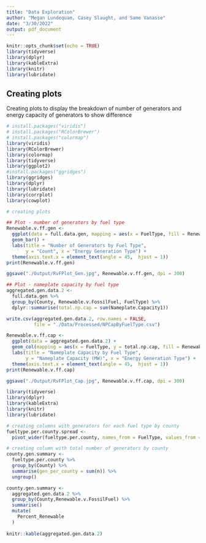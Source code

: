 ```yaml
---
title: "Data Exploration"
author: "Megan Lundequam, Casey Slaught, and Same Vanasse"
date: "3/30/2022"
output: pdf_document
---
```


```r
knitr::opts_chunk$set(echo = TRUE)
library(tidyverse)
library(dplyr)
library(kableExtra)
library(knitr)
library(lubridate)

```

## Creating plots

Creating plots to display the breakdown of number of generators and energy capacity of generators to show difference

```r
# install.packages("viridis")
# install.packages("RColorBrewer")
# install.packages("colormap")
library(viridis)
library(RColorBrewer)
library(colormap)
library(tidyverse)
library(ggplot2)
#install.packages("ggridges")
library(ggridges)
library(dplyr)
library(lubridate)
library(corrplot)
library(cowplot)

# creating plots

## Plot - number of generators by fuel type
Renewable.v.ff.gen <-
  ggplot(data = full.data.gen, mapping = aes(x = FuelType, fill = Renewable.v.FossilFuel)) +
  geom_bar() +
  labs(title = "Number of Generators by Fuel Type",
       y = "Count", x = "Energy Generation Type") +
  theme(axis.text.x = element_text(angle = 45,  hjust = 1))
print(Renewable.v.ff.gen)

ggsave("./Output/RvFPlot_Gen.jpg", Renewable.v.ff.gen, dpi = 300)

## Plot - nameplate capacity by fuel type
aggregated.gen.data.2 <- 
  full.data.gen %>%
  group_by(County, Renewable.v.FossilFuel, FuelType) %>%
  dplyr::summarise(total.np.cap = sum(Nameplate.Capacity1))

write.csv(aggregated.gen.data.2, row.names = FALSE, 
          file = "./Data/Processed/NPCapByFuelType.csv")

Renewable.v.ff.cap <-
  ggplot(data = aggregated.gen.data.2) +
  geom_col(mapping = aes(x = FuelType, y = total.np.cap, fill = Renewable.v.FossilFuel)) +
  labs(title = "Nameplate Capacity by Fuel Type",
       y = "Nameplate Capacity (MW)", x = "Energy Generation Type") +
  theme(axis.text.x = element_text(angle = 45,  hjust = 1))
print(Renewable.v.ff.cap)

ggsave("./Output/RvFPlot_Cap.jpg", Renewable.v.ff.cap, dpi = 300)


```

```r
library(tidyverse)
library(dplyr)
library(kableExtra)
library(knitr)
library(lubridate)

# creating columns with generators for each fuel type by county
fueltype.per.county.spread <-
  pivot_wider(fueltype.per.county, names_from = FuelType, values_from = n)

# creating column with total number of generators by county
county.gen.summary <-
  fueltype.per.county %>%
  group_by(County) %>%
  summarise(gen_per_county = sum(n)) %>%
  ungroup()

county.gen.summary <-
  aggregated.gen.data.2 %>%
  group_by(County,Renewable.v.FossilFuel) %>%
  summarise()
  mutate(
    Percent_Renewable
  )
  
knitr::kable(aggregated.gen.data.2)

```